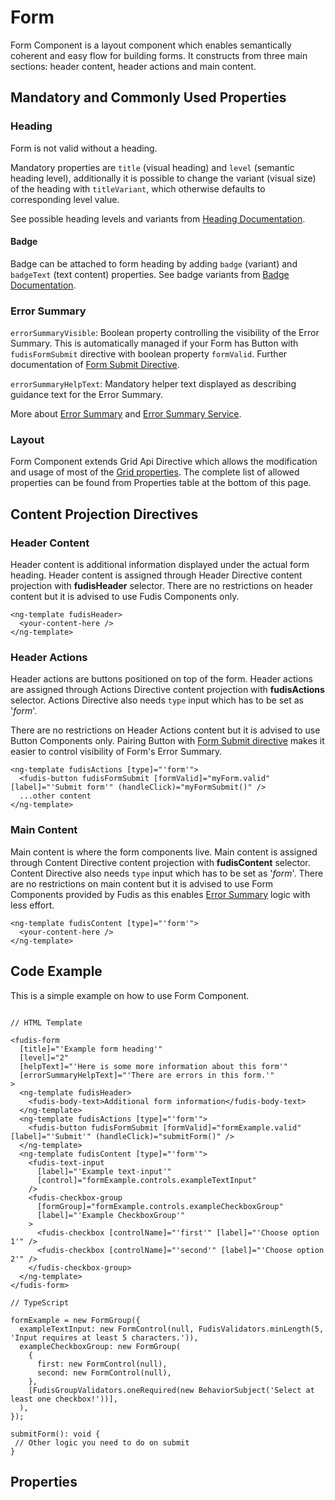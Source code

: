 
<Meta title="Components/Form/Form" />

# Form

Form Component is a layout component which enables semantically coherent and easy flow for building forms. It constructs from three main sections: header content, header actions and main content.

## Mandatory and Commonly Used Properties

### Heading

Form is not valid without a heading.

Mandatory properties are `title` (visual heading) and `level` (semantic heading level), additionally it is possible to change the variant (visual size) of the heading with `titleVariant`, which otherwise defaults to corresponding level value.

See possible heading levels and variants from [Heading Documentation](/docs/components-typography-heading--documentation).

#### Badge

Badge can be attached to form heading by adding `badge` (variant) and `badgeText` (text content) properties.
See badge variants from [Badge Documentation](/docs/components-badge--documentation).

### Error Summary

`errorSummaryVisible`: Boolean property controlling the visibility of the Error Summary. This is automatically managed if your Form has Button with `fudisFormSubmit` directive with boolean property `formValid`. Further documentation of [Form Submit Directive](/docs/directives-form-actions--documentation).

`errorSummaryHelpText`: Mandatory helper text displayed as describing guidance text for the Error Summary.

More about [Error Summary](/docs/components-form-error-summary--documentation) and [Error Summary Service](/docs/services-error-summary--documentation).

### Layout

Form Component extends Grid Api Directive which allows the modification and usage of most of the [Grid properties](/docs/directives-grid-grid--documentation).
The complete list of allowed properties can be found from Properties table at the bottom of this page.

## Content Projection Directives

### Header Content

Header content is additional information displayed under the actual form heading.
Header content is assigned through Header Directive content projection with **fudisHeader** selector.
There are no restrictions on header content but it is advised to use Fudis Components only.

```
<ng-template fudisHeader>
  <your-content-here />
</ng-template>
```

### Header Actions

Header actions are buttons positioned on top of the form.
Header actions are assigned through Actions Directive content projection with **fudisActions** selector.
Actions Directive also needs `type` input which has to be set as '_form_'.

There are no restrictions on Header Actions content but it is advised to use Button Components only. Pairing Button with [Form Submit directive](/docs/directives-form-actions--documentation#form-submit-with-button) makes it easier to control visibility of Form's Error Summary.

```
<ng-template fudisActions [type]="'form'">
  <fudis-button fudisFormSubmit [formValid]="myForm.valid" [label]="'Submit form'" (handleClick)="myFormSubmit()" />
  ...other content
</ng-template>
```

### Main Content

Main content is where the form components live.
Main content is assigned through Content Directive content projection with **fudisContent** selector.
Content Directive also needs `type` input which has to be set as '_form_'.
There are no restrictions on main content but it is advised to use Form Components provided by Fudis as this enables [Error Summary](/docs/components-form-error-summary--documentation) logic with less effort.

```
<ng-template fudisContent [type]="'form'">
  <your-content-here />
</ng-template>
```

## Code Example

This is a simple example on how to use Form Component.

```

// HTML Template

<fudis-form
  [title]="'Example form heading'"
  [level]="2"
  [helpText]="'Here is some more information about this form'"
  [errorSummaryHelpText]="'There are errors in this form.'"
>
  <ng-template fudisHeader>
    <fudis-body-text>Additional form information</fudis-body-text>
  </ng-template>
  <ng-template fudisActions [type]="'form'">
    <fudis-button fudisFormSubmit [formValid]="formExample.valid" [label]="'Submit'" (handleClick)="submitForm()" />
  </ng-template>
  <ng-template fudisContent [type]="'form'">
    <fudis-text-input
      [label]="'Example text-input'"
      [control]="formExample.controls.exampleTextInput"
    />
    <fudis-checkbox-group
      [formGroup]="formExample.controls.exampleCheckboxGroup"
      [label]="'Example CheckboxGroup'"
    >
      <fudis-checkbox [controlName]="'first'" [label]="'Choose option 1'" />
      <fudis-checkbox [controlName]="'second'" [label]="'Choose option 2'" />
    </fudis-checkbox-group>
  </ng-template>
</fudis-form>

// TypeScript

formExample = new FormGroup({
  exampleTextInput: new FormControl(null, FudisValidators.minLength(5, 'Input requires at least 5 characters.')),
  exampleCheckboxGroup: new FormGroup(
    {
      first: new FormControl(null),
      second: new FormControl(null),
    },
    [FudisGroupValidators.oneRequired(new BehaviorSubject('Select at least one checkbox!'))],
  ),
});

submitForm(): void {
 // Other logic you need to do on submit
}
```

## Properties

<ArgTypes of={FormComponent} exclude={formArgTypesExclude} />
